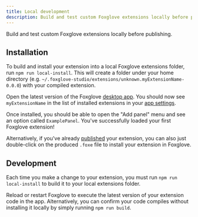 ```yaml
---
title: Local development
description: Build and test custom Foxglove extensions locally before publishing.
---
```


Build and test custom Foxglove extensions locally before publishing.

## Installation

To build and install your extension into a local Foxglove extensions folder, run `npm run local-install`. This will create a folder under your home directory (e.g. `~/.foxglove-studio/extensions/unknown.myExtensionName-0.0.0`) with your compiled extension.

Open the latest version of the Foxglove [desktop app](https://foxglove.dev/download). You should now see `myExtensionName` in the list of installed extensions in your [app settings](/docs/visualization/introduction#settings#extensions).

Once installed, you should be able to open the "Add panel" menu and see an option called `ExamplePanel`. You've successfully loaded your first Foxglove extension!

Alternatively, if you've already [published](/docs/visualization/extensions/publish) your extension, you can also just double-click on the produced `.foxe` file to install your extension in Foxglove.

## Development

Each time you make a change to your extension, you must run `npm run local-install` to build it to your local extensions folder.

Reload or restart Foxglove to execute the latest version of your extension code in the app. Alternatively, you can confirm your code compiles without installing it locally by simply running `npm run build`.
